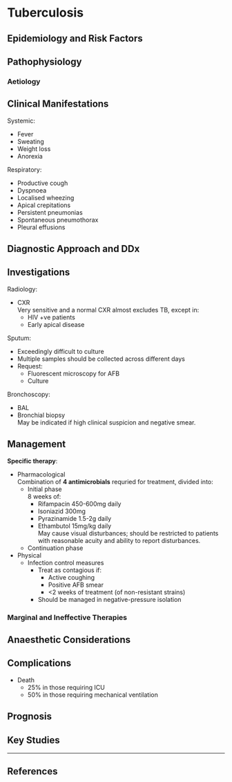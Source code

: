 # Tuberculosis



## Epidemiology and Risk Factors

## Pathophysiology

### Aetiology

## Clinical Manifestations

Systemic:

* Fever
* Sweating
* Weight loss
* Anorexia

Respiratory:

* Productive cough
* Dyspnoea
* Localised wheezing
* Apical crepitations
* Persistent pneumonias
* Spontaneous pneumothorax
* Pleural effusions

## Diagnostic Approach and DDx

## Investigations

Radiology:

* CXR\
Very sensitive and a normal CXR almost excludes TB, except in:
    * HIV +ve patients
    * Early apical disease

 
Sputum:

* Exceedingly difficult to culture
* Multiple samples should be collected across different days
* Request:
    * Fluorescent microscopy for AFB
    * Culture

    
Bronchoscopy:

* BAL
* Bronchial biopsy\
May be indicated if high clinical suspicion and negative smear. 


## Management

**Specific therapy**:

* Pharmacological\
Combination of **4 antimicrobials** requried for treatment, divided into:
    * Initial phase\
    8 weeks of:
        * Rifampacin 450-600mg daily
        * Isoniazid 300mg
        * Pyrazinamide 1.5-2g daily
        * Ethambutol 15mg/kg daily\
        May cause visual disturbances; should be restricted to patients with reasonable acuity and ability to report disturbances.
    * Continuation phase
* Physical
    * Infection control measures
        * Treat as contagious if:
            * Active coughing
            * Positive AFB smear
            * <2 weeks of treatment (of non-resistant strains) 
        * Should be managed in negative-pressure isolation


### Marginal and Ineffective Therapies

## Anaesthetic Considerations

## Complications

* Death
    * 25% in those requiring ICU
    * 50% in those requiring mechanical ventilation

## Prognosis

## Key Studies


---

## References
